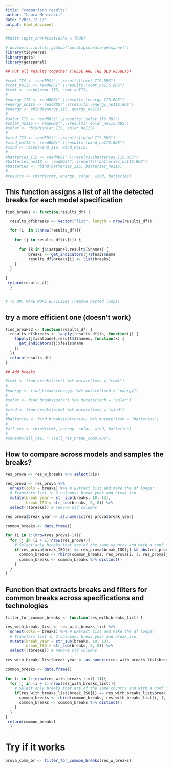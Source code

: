 ```yaml
---
title: "comparison_results"
author: "Laura Menicacci"
date: "2023-12-13"
output: html_document
---
```


```r
#knitr::opts_chunk$set(echo = TRUE)

# devtools::install_github("moritzpschwarz/getspanel")
library(tidyverse)
library(gets)
library(getspanel)

## Put all results together (THESE ARE THE OLD RESULTS)

#ccmt_IIS <- readRDS(".\\results\\ccmt_IIS.RDS")
#ccmt_noIIS <- readRDS(".\\results\\ccmt_noIIS.RDS")
#ccmt <- rbind(ccmt_IIS, ccmt_noIIS)
#
#energy_IIS <- readRDS(".\\results\\energy_IIS.RDS")
#energy_noIIS <- readRDS(".\\results\\energy_noIIS.RDS")
#energy <- rbind(energy_IIS, energy_noIIS)
#
#solar_IIS <- readRDS(".\\results\\solar_IIS.RDS")
#solar_noIIS <- readRDS(".\\results\\solar_noIIS.RDS")
#solar <- rbind(solar_IIS, solar_noIIS)
#
#wind_IIS <- readRDS(".\\results\\wind_IIS.RDS")
#wind_noIIS <- readRDS(".\\results\\wind_noIIS.RDS")
#wind <- rbind(wind_IIS, wind_noIIS)
#
#batteries_IIS <- readRDS(".\\results\\batteries_IIS.RDS")
#batteries_noIIS <- readRDS(".\\results\\batteries_noIIS.RDS")
#batteries <- rbind(batteries_IIS, batteries_noIIS)
#
#results <- rbind(ccmt, energy, solar, wind, batteries)

```

## This function assigns a list of all the detected breaks for each model specification

```r

find_breaks <- function(results_df) {

  results_df$breaks <- vector("list", length = nrow(results_df))

  for (i  in 1:nrow(results_df)){
  
    for (j in results_df$is[i]) {
      
      for (k in j$isatpanel.result$ISnames) {
          breaks <- get_indicators(j)$fesis$name
          results_df$breaks[i] <- list(breaks)
    }
  }
  
}
 return(results_df)
  } 


# TO DO: MAKE MORE EFFICIENT (remove nested loops)


```

## try a more efficient one (doesn't work)

```r

find_breaks2 <- function(results_df) {
  results_df$breaks <- lapply(results_df$is, function(j) {
    lapply(j$isatpanel.result$ISnames, function(k) {
      get_indicators(j)$fesis$name
    })
  })
  return(results_df)
}

## Add breaks

#ccmt <- find_breaks(ccmt) %>% mutate(tech = "ccmt")
# 
#energy <- find_breaks(energy) %>% mutate(tech = "energy")
#
#solar <- find_breaks(solar) %>% mutate(tech = "solar")
#
#wind <- find_breaks(wind) %>% mutate(tech = "wind")
#
#batteries <- find_breaks(batteries) %>% mutate(tech = "batteries")
#
#all_res <- rbind(ccmt, energy, solar, wind, batteries) 
#
#saveRDS(all_res, ".\\all_res_break_comp.RDS")

```


## How to compare across models and samples the breaks? 

```r

res_prova <- res_w_breaks %>% select(!is)

res_prova <- res_prova %>% 
  unnest(cols = breaks) %>% # Extract list and make the df longer
  # Transform list in 2 columns: break_year and break_iso
  mutate(break_year = str_sub(breaks, 10, 13), 
         break_ISO = str_sub(breaks, 6, 8)) %>% 
  select(!(breaks)) # remove old columns

res_prova$break_year <- as.numeric(res_prova$break_year)
  
common_breaks <- data.frame() 

for (i in 1:(nrow(res_prova)-1)){
  for (j in (i + 1):nrow(res_prova)){
    # Select only breaks that are of the same country and with a conf int of +-3y 
    if(res_prova$break_ISO[i] == res_prova$break_ISO[j] && abs(res_prova$break_year[i] - res_prova$break_year[j]) <= 3){
      common_breaks <- rbind(common_breaks, res_prova[i, ], res_prova[j, ])
      common_breaks <- common_breaks %>% distinct()
    } 
  }
}


```

## Function that extracts breaks and filters for common breaks across specifications and technologies

```r
filter_for_common_breaks <- function(res_with_breaks_list) {

res_with_breaks_list <- res_with_breaks_list %>% 
  unnest(cols = breaks) %>% # Extract list and make the df longer
  # Transform list in 2 columns: break_year and break_iso
  mutate(break_year = str_sub(breaks, 10, 13), 
         break_ISO = str_sub(breaks, 6, 8)) %>% 
  select(!(breaks)) # remove old columns

res_with_breaks_list$break_year <- as.numeric(res_with_breaks_list$break_year)
  
common_breaks <- data.frame() 

for (i in 1:(nrow(res_with_breaks_list)-1)){
  for (j in (i + 1):nrow(res_with_breaks_list)){
    # Select only breaks that are of the same country and with a conf int of +-3y 
    if(res_with_breaks_list$break_ISO[i] == res_with_breaks_list$break_ISO[j] && abs(res_with_breaks_list$break_year[i] - res_with_breaks_list$break_year[j]) <= 3){
      common_breaks <- rbind(common_breaks, res_with_breaks_list[i, ], res_with_breaks_list[j, ])
      common_breaks <- common_breaks %>% distinct()
    } 
  }
}
 return(common_breaks)
  } 

```


# Try if it works
```r

prova_comm_br <- filter_for_common_breaks(res_w_breaks)

```

